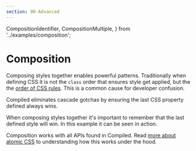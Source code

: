 ```yaml
---
section: 90-Advanced
---
```


  CompositionIdentifier,
  CompositionMultiple,
} from '../examples/composition';

# Composition

Composing styles together enables powerful patterns.
Traditionally when defining CSS it is not the `class` order that ensures style get applied,
but the the [order of CSS rules](https://developer.mozilla.org/en-US/docs/Learn/CSS/Building_blocks/Cascade_and_inheritance).
This is a common cause for developer confusion.

Compiled eliminates cascade gotchas by ensuring the last CSS property defined always wins.

<CompositionIdentifier />

When composing styles together it's important to remember that the last defined style will win.
In this example it can be seen in action.

<CompositionMultiple />

Composition works with all APIs found in Compiled.
Read [more about atomic CSS](/atomic-css#css-cascade) to understanding how this works under the hood.
